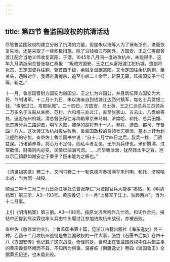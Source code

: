 ```yaml
---
---
---
```

title: 第四节 鲁监国政权的抗清活动
---




尽管鲁监国政权的建立分散了抗清的力量，但是朱以海等人为了保有浙东，进而恢复失地，还是采取了一些积极措施。除了沿钱塘江布防外，方国安、王之仁等部曾渡江配合当地义师收复富阳、于潜。1645年八月间一度进攻杭州，未能得手。这年九月清浙闽总督张存仁奏报：“叛贼方国安、王之仁从富阳渡江犯杭城。遣副将张杰、王定国督兵往剿，斩首四千级，余贼复盘踞富阳。又令定国往余杭防剿，至关头，遇贼对垒，我师奋勇掩杀，追至小岭二十余里，斩获无算，阵擒国安子士衍等，斩之。”

十一月，鲁监国晋封方国安为越国公、王之仁为兴国公，并且筑坛拜方国安为大将，节制诸军。十二月十九日，朱以海亲自到钱塘江边西兴犒军，每名士兵赏银二钱，“责限过江，攻取杭城”。二十四日，方国安、马士英、王之仁派总兵三员领兵二万多名于五鼓从朱桥、范村、六和塔三处过江，直至张家山、五云山、八盘岭等处，迫近杭州府城。清总督张存仁与梅勒章京朱马喇、济席哈、和托、总兵田雄、张杰等分兵三路迎击，明军大败，被俘的副将有十一人，参将、游击、都司、守备四十八人。这次渡江攻杭战役失败后，鲁监国政权的将领壮志顿消，基本上转为划江扼险的守势。查继佐上鲁监国书中说：“自十二月廿四日之后，我兵一挫，囗骄益逞。乃诸镇养尊，将心万不足恃，而私斗者互见，无所为兵律也。米价腾沸，过常数倍，财竭则内必变，民情已汹汹可虑。……而举朝泄泄，犹然饰太平之容，岂以示囗镇静如谢安之于秦乎？臣未能为之解也。”



* * *



《清世祖实录》卷二十。又同书卷二十一勒克德浑奏报满军朱玛喇、和托、济席哈出战，当为同一战役。 ​​​​​​​​​



顺治二年十二月二十九日浙江等处总督张存仁“为塘报官兵大捷事”揭帖，见《明清档案》第三册，A3—193号。黄宗羲记：十一月“上募军于江上，驻跸西兴”，当为十二月事。 ​​​​​​​​​



上引《明清档案》第三册。A3—193号。按原文济席哈作几什哈，和讬作合托。揭帖中还提到熊汝霖也率义兵由牛头堰过江参加进攻杭州战役，亦被击败。 ​​​​​​​​​



查继佐《敬修堂钓业》，上鲁监国书第十篇，见浙江古籍出版社《海东逸史》外三种。乙酉十二月攻杭州战役是鲁监国政权的一件大事，张岱《石匮书后集》卷四十八《方国安传》也记载了这次战役。奇怪的是，当时正在鲁监国政权中任兵部主事的黄宗羲竟然阙而不载，不知所为何事。温睿临《南疆逸史》卷四《监国鲁王》全据黄氏记述，也未载此役。 ​​​​​​​​​